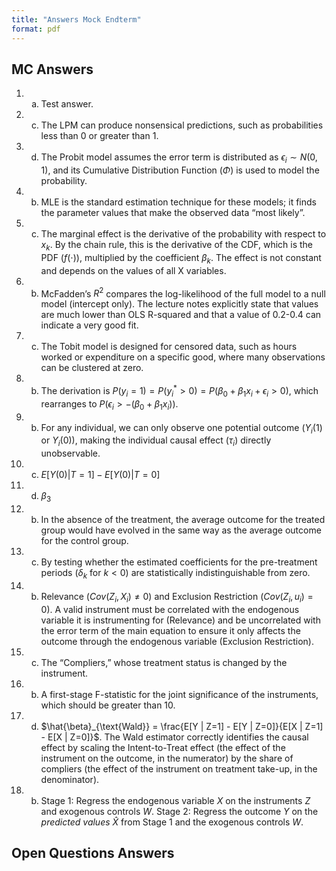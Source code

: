 ```yaml
---
title: "Answers Mock Endterm"
format: pdf
---
```


## MC Answers

1. a) Test answer. 
1. c) The LPM can produce nonsensical predictions, such as probabilities less than 0 or greater than 1.
2. d) The Probit model assumes the error term is distributed as $\epsilon_i \sim N(0,1)$, and its Cumulative Distribution Function ($\Phi$) is used to model the probability.
3. b) MLE is the standard estimation technique for these models; it finds the parameter values that make the observed data "most likely".
4. c) The marginal effect is the derivative of the probability with respect to $x_k$. By the chain rule, this is the derivative of the CDF, which is the PDF ($f(\cdot)$), multiplied by the coefficient $\beta_k$. The effect is not constant and depends on the values of all X variables.
5. b) McFadden's $R^2$ compares the log-likelihood of the full model to a null model (intercept only). The lecture notes explicitly state that values are much lower than OLS R-squared and that a value of 0.2-0.4 can indicate a very good fit.
6. c) The Tobit model is designed for censored data, such as hours worked or expenditure on a specific good, where many observations can be clustered at zero.
7. b) The derivation is $P(y_i=1) = P(y_i^* > 0) = P(\beta_0 + \beta_1 x_i + \epsilon_i > 0)$, which rearranges to $P(\epsilon_i > -(\beta_0 + \beta_1 x_i))$.
8. b) For any individual, we can only observe one potential outcome ($Y_i(1)$ or $Y_i(0)$), making the individual causal effect ($\tau_i$) directly unobservable.
9. c) $E[Y(0)|T=1] - E[Y(0)|T=0]$
10. d) $\beta_3$
11. b) In the absence of the treatment, the average outcome for the treated group would have evolved in the same way as the average outcome for the control group.
12. c) By testing whether the estimated coefficients for the pre-treatment periods ($\delta_k$ for $k < 0$) are statistically indistinguishable from zero.
13. b) Relevance ($Cov(Z_i, X_i) \neq 0$) and Exclusion Restriction ($Cov(Z_i, u_i) = 0$). A valid instrument must be correlated with the endogenous variable it is instrumenting for (Relevance) and be uncorrelated with the error term of the main equation to ensure it only affects the outcome through the endogenous variable (Exclusion Restriction).
14. c) The "Compliers," whose treatment status is changed by the instrument.
15. b) A first-stage F-statistic for the joint significance of the instruments, which should be greater than 10.
16. d) $\hat{\beta}_{\text{Wald}} = \frac{E[Y | Z=1] - E[Y | Z=0]}{E[X | Z=1] - E[X | Z=0]}$. The Wald estimator correctly identifies the causal effect by scaling the Intent-to-Treat effect (the effect of the instrument on the outcome, in the numerator) by the share of compliers (the effect of the instrument on treatment take-up, in the denominator).
17. b) Stage 1: Regress the endogenous variable $X$ on the instruments $Z$ and exogenous controls $W$. Stage 2: Regress the outcome $Y$ on the *predicted values* $\hat{X}$ from Stage 1 and the exogenous controls $W$.


## Open Questions Answers